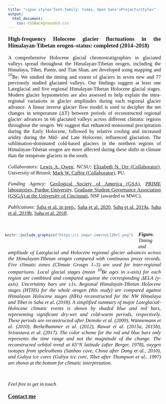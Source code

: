 ---
title: "<span style='font-family: times, Open Sans'>Project</style>"
output: 
  html_document:
    css: CSSBackgrounds5.css
---

<style>
body {
text-align: justify}
</style>

<p style="font-family: times, Open Sans; font-size:14pt">
**High-frequency Holocene glacier fluctuations in the Himalayan-Tibetan orogen–status: completed (2014–2018)** 
</p>
<p style="font-family: times, Open Sans; font-size:12.5pt">
A comprehensive Holocene glacial chronostratigraphies in glaciated valleys spread throughout the Himalayan-Tibetan orogen, including the Himalaya, Tibet, Pamir, and Tian Shan, are developed using mapping and $^{10}$Be. We studied the timing and extent of glaciers in seven new and 77 previously studied glaciated valleys. Our findings suggest at least one Lateglacial and five regional Himalayan-Tibetan Holocene glacial stages. Modern glacier hypsometries are also assessed to help explain the intra-regional variations in glacier amplitudes during each regional glacier advance. A linear inverse glacier flow model is used to decipher the net changes in temperature (ΔT) between periods of reconstructed regional glacier advances in 66 glaciated valleys across different climatic regions throughout the orogen. We suggest that enhanced monsoonal precipitation during the Early Holocene, followed by relative cooling and increased aridity during the Mid- and Late Holocene, influenced glaciation. The sublimation-dominated cold-based glaciers in the northern regions of Himalayan-Tibetan orogen are more affected during these shifts in climate than the temperate glaciers in the south.
</p>
<p style="font-family: times, Open Sans; font-size:12.5pt">
*Collaborators*: [Lewis A. Owen](https://meas.sciences.ncsu.edu/people/laowen2/), NCSU; [Elizabeth N. Orr (Collaborator)](https://www.elizabethorr.co.uk/), University of Bristol; [Mark W. Caffee (Collaborator)](http://www.physics.purdue.edu/people/faculty/mcaffee.php), PU.
</p>

<p style="font-family: times, Open Sans; font-size:12.5pt">
*Funding Agency*: [Geological Society of America (GSA)](https://www.geosociety.org/GSA/Education_Careers/Grants_Scholarships/Research_Grants/GSA/grants/gradgrants.aspx), [PRIME laboratories, Purdue University](https://www.physics.purdue.edu/primelab/user-information/freeseedanalysis.php), [Graduate Student Governance Association (GSGA) at the University of Cincinnati](https://grad.uc.edu/student-life/awards/gsga-awards.html), NSF (awarded to MWC).
</p>

<p style="font-family: times, Open Sans; font-size:12.5pt">
*Publications*: [Saha et al. in prep.](WMA.html), [Saha et al. 2020](files/Saha_et_al.2020.pdf), [Saha et al. 2019a](files/Saha_et_al.2019.pdf), [Saha et al. 2019b](files/Saha_et_al.2019a.pdf), [Saha et al. 2018](files/Saha_et_al.2018.pdf).
</p>
<br>

<div style= "float:left;position: relative; right: 10px; top: -7px;">
```{r echo=FALSE, out.width="600px", fig.align='left'}

knitr::include_graphics("https://i.imgur.com/nzLl20rl.png") 

```
</div>

<p style="font-family: times, Open Sans; font-size:12.5pt">
***Figure.*** *Timing and amplitude of Lateglacial and Holocene regional glacier advances across the Himalayan-Tibetan orogen compared with continuous proxy records. Five climatic zones (Climate Groups 1–3) are used for inter-regional comparisons. Local glacial stages (mean $^{10}$Be ages in x-axis) for each region are combined and compared against the corresponding ΔELA (y-axis). Uncertainty bars are ±1s. Regional Himalayan-Tibetan Holocene stages (HTHS) for the whole orogen (this study) are compared against Himalayan Holocene stages (HHs) reconstructed for the NW Himalaya and Tibet in Saha et al. (2018). A simplified summary of major Lateglacial-Holocene climatic events is shown by shaded blue and red bars, representing significant dry-wet and cold-warm periods, respectively. These periods are reconstructed after Demske et al. (2009), Wünnemann et al. (2010), Berkelhammer et al. (2012), Rawat et al. (2015a, 2015b), Srivastava et al. (2017). The color scheme for the red and blue bars only represents the time range and not the magnitude of the change. The reconstructed orbital trend at 65°N latitude (after Berger, 1978), oxygen isotopes from speleothems (Sanbao cave, China after Dong et al., 2010), and Guliya ice cores (Guliya ice core, Tibet after Thompson et al., 1997) are shown at the bottom for climatic interpretation.*
</p>

<br>
<p style="font-family: times, Open Sans; font-size:12.5pt">
*Feel free to get in touch*
</p> 
<p style="font-family: times, Open Sans; font-size:14pt">
[**Contact me**](Contactme.html)
</p>
